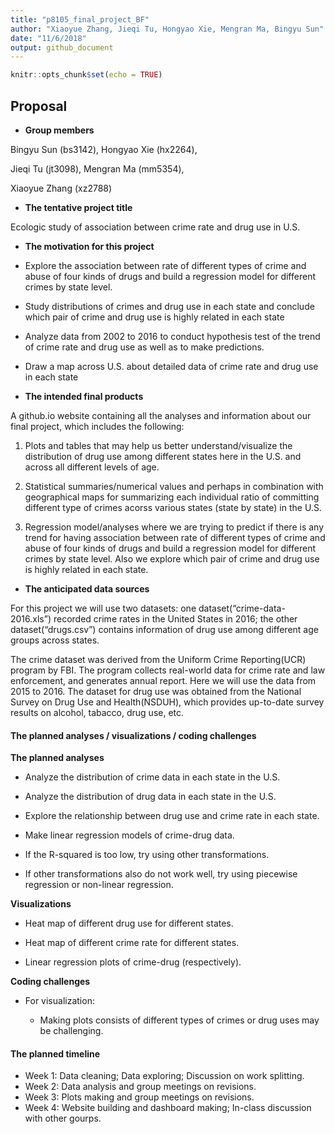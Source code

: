 ```yaml
---
title: "p8105_final_project_BF"
author: "Xiaoyue Zhang, Jieqi Tu, Hongyao Xie, Mengran Ma, Bingyu Sun"
date: "11/6/2018"
output: github_document
---
```


```r
knitr::opts_chunk$set(echo = TRUE)
```

Proposal
---------------------------------------------------------------------------------

* **Group members**

Bingyu Sun (bs3142), Hongyao Xie (hx2264), 

Jieqi Tu (jt3098), Mengran Ma (mm5354), 

Xiaoyue Zhang (xz2788)

* **The tentative project title**

Ecologic study of association between crime rate and drug use in U.S. 

* **The motivation for this project**
 * Explore the association between rate of different types of crime and abuse of four kinds of drugs and build a regression model for different crimes by state level.
 * Study distributions of crimes and drug use in each state and conclude which pair of crime and drug use is highly related in each state
 * Analyze data from 2002 to 2016 to conduct hypothesis test of the trend of crime rate and drug use as well as to make predictions.
 * Draw a map across U.S. about detailed data of crime rate and drug use in each state 


* **The intended final products**

A github.io website containing all the analyses and information about our final project, which includes the following: 

1. Plots and tables that may help us better understand/visualize the distribution of drug use among different states here in the U.S. and across all different levels of age.

2. Statistical summaries/numerical values and perhaps in combination with geographical maps for summarizing each individual ratio of committing different type of crimes acorss various states (state by state) in the U.S.

3. Regression model/analyses where we are trying to predict if there is any trend for having association between rate of different types of crime and abuse of four kinds of drugs and build a regression model for different crimes by state level. Also we explore which pair of crime and drug use is highly related in each state.

* **The anticipated data sources**

For this project we will use two datasets: one dataset("crime-data-2016.xls") recorded crime rates in the United States in 2016; the other dataset("drugs.csv") contains information of drug use among different age groups across states.

The crime dataset was derived from the Uniform Crime Reporting(UCR) program by FBI. The program collects real-world data for crime rate and law enforcement, and generates annual report. Here we will use the data from 2015 to 2016. The dataset for drug use was obtained from the National Survey on Drug Use and Health(NSDUH), which provides up-to-date survey results on alcohol, tabacco, drug use, etc.

#### The planned analyses / visualizations / coding challenges

**The planned analyses**
  
  * Analyze the distribution of crime data in each state in the U.S.
  
  * Analyze the distribution of drug data in each state in the U.S. 
  
  * Explore the relationship between drug use and crime rate in each state.
  
  * Make linear regression models of crime-drug data.
  
  * If the R-squared is too low, try using other transformations.
  
  * If other transformations also do not work well, try using piecewise regression or non-linear regression.

  
**Visualizations**

  * Heat map of different drug use for different states.
  
  * Heat map of different crime rate for different states.
  
  * Linear regression plots of crime-drug (respectively).
    

  
**Coding challenges**

  * For visualization:
    
    * Making plots consists of different types of crimes or drug uses may be challenging.

    
#### The planned timeline
    
  * Week 1: Data cleaning; Data exploring; Discussion on work splitting.
  * Week 2: Data analysis and group meetings on revisions.
  * Week 3: Plots making and group meetings on revisions.
  * Week 4: Website building and dashboard making; In-class discussion with other gourps.